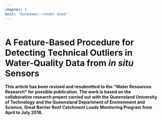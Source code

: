 ```yaml
---
chapter: 5
knit: "bookdown::render_book"
---
```


```r
```


# A Feature-Based Procedure for Detecting Technical Outliers in Water-Quality Data from *in situ* Sensors {#ch:oddwater_features}

**This article has been revised and resubmitted to the "Water Resources Research* for possible publication. The work is based on the  collaborative research project carried out with the Queensland University of Technology and the Queensland Department of Environment and Science, Great Barrier Reef  Catchment Loads Monitoring Program from April to July 2018.**

\includepdf[pages={1-31}, scale=1]{oddwater.pdf}
